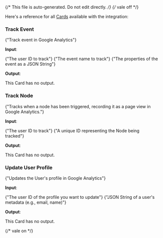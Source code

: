 {/* This file is auto-generated. Do not edit directly. */}
{/* vale off */}

Here's a reference for all [Cards](/learn/reference/cards/) available with the integration:

### Track Event

<span>{"Track event in Google Analytics"}</span>

**Input**:

<Expandable title="input fields">
  <ResponseField
    name="userId"
    type="string"
    required
  >
    <span>{"The user ID to track"}</span>
  </ResponseField>
  <ResponseField
    name="eventName"
    type="string"
    required
  >
    <span>{"The event name to track"}</span>
  </ResponseField>
  <ResponseField
    name="eventPayload"
    type="string"
  >
    <span>{"The properties of the event as a JSON String"}</span>
  </ResponseField>
</Expandable>

**Output**:

This Card has no output.

### Track Node

<span>{"Tracks when a node has been triggered, recording it as a page view in Google Analytics."}</span>

**Input**:

<Expandable title="input fields">
  <ResponseField
    name="userId"
    type="string"
    required
  >
    <span>{"The user ID to track"}</span>
  </ResponseField>
  <ResponseField
    name="nodeId"
    type="string"
    required
  >
    <span>{"A unique ID representing the Node being tracked"}</span>
  </ResponseField>
</Expandable>

**Output**:

This Card has no output.

### Update User Profile

<span>{"Updates the User's profile in Google Analytics"}</span>

**Input**:

<Expandable title="input fields">
  <ResponseField
    name="userId"
    type="string"
    required
  >
    <span>{"The user ID of the profile you want to update"}</span>
  </ResponseField>
  <ResponseField
    name="userProfile"
    type="string"
  >
    <span>{"JSON String of a user's metadata (e.g., email, name)"}</span>
  </ResponseField>
</Expandable>

**Output**:

This Card has no output.


{/* vale on */}